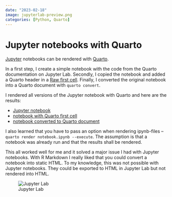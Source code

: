 ```yaml
---
date: "2023-02-18"
image: jupyterlab-preview.png
categories: [Python, Quarto]
---
```


# Jupyter notebooks with Quarto

[Jupyter](https://jupyter.org/try-jupyter/lab/index.html) notebooks can be rendered with [Quarto](https://quarto.org/docs/tools/jupyter-lab.html).

In a first step, I create a simple notebook with the code from the Quarto documentation on Jupyter Lab. Secondly, I copied the notebook and added a Quarto header in a [Raw first cell](https://quarto.org/docs/tools/jupyter-lab.html#yaml-front-matter). Finally, I converted the original notebook into a Quarto document with `quarto convert`.

I rendered all versions of the Jupyter notebook with Quarto and here are the results:

+ [Jupyter notebook](/snippets/jupyter.html)
+ [notebook with Quarto first cell](/snippets/jupyter-options.html)
+ [notebook converted to Quarto document](/snippets/jupyter-quarto.html)

I also learned that you have to pass an option when rendering ipynb-files -- `quarto render notebook.ipynb --execute`. The assumption is that a notebook was already run and that the results shall be rendered.

This all worked well for me and it solved a major issue I had with Jupyter notebooks. With R Markdown I really liked that you could convert a notebook into static HTML. To my knowledge, this was not possible with Jupyter notebooks. They could be exported to HTML in Jupyter Lab but not rendered into HTML.

![Jupyter Lab](jupyterlab-preview.png)
